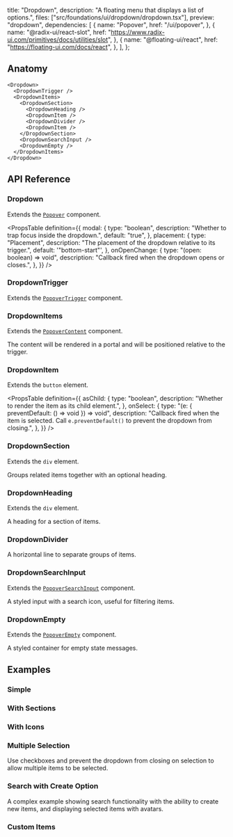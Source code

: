   title: "Dropdown",
  description: "A floating menu that displays a list of options.",
  files: ["src/foundations/ui/dropdown/dropdown.tsx"],
  preview: "dropdown",
  dependencies: [
    {
      name: "Popover",
      href: "/ui/popover",
    },
    {
      name: "@radix-ui/react-slot",
      href: "https://www.radix-ui.com/primitives/docs/utilities/slot",
    },
    {
      name: "@floating-ui/react",
      href: "https://floating-ui.com/docs/react",
    },
  ],
};

## Anatomy

```tsx
<Dropdown>
  <DropdownTrigger />
  <DropdownItems>
    <DropdownSection>
      <DropdownHeading />
      <DropdownItem />
      <DropdownDivider />
      <DropdownItem />
    </DropdownSection>
    <DropdownSearchInput />
    <DropdownEmpty />
  </DropdownItems>
</Dropdown>
```

## API Reference

### Dropdown

Extends the [`Popover`](/ui/popover) component.

<PropsTable
  definition={{
    modal: {
      type: "boolean",
      description: "Whether to trap focus inside the dropdown.",
      default: "true",
    },
    placement: {
      type: "Placement",
      description: "The placement of the dropdown relative to its trigger.",
      default: '"bottom-start"',
    },
    onOpenChange: {
      type: "(open: boolean) => void",
      description: "Callback fired when the dropdown opens or closes.",
    },
  }}
/>

### DropdownTrigger

Extends the [`PopoverTrigger`](/ui/popover#popovertrigger) component.

### DropdownItems

Extends the [`PopoverContent`](/ui/popover#popovercontent) component.

The content will be rendered in a portal and will be positioned relative to the trigger.

### DropdownItem

Extends the `button` element.

<PropsTable
  definition={{
    asChild: {
      type: "boolean",
      description: "Whether to render the item as its child element.",
    },
    onSelect: {
      type: "(e: { preventDefault: () => void }) => void",
      description:
        "Callback fired when the item is selected. Call `e.preventDefault()` to prevent the dropdown from closing.",
    },
  }}
/>

### DropdownSection

Extends the `div` element.

Groups related items together with an optional heading.

### DropdownHeading

Extends the `div` element.

A heading for a section of items.

### DropdownDivider

A horizontal line to separate groups of items.

### DropdownSearchInput

Extends the [`PopoverSearchInput`](/ui/popover#popoversearchinput) component.

A styled input with a search icon, useful for filtering items.

### DropdownEmpty

Extends the [`PopoverEmpty`](/ui/popover#popoverempty) component.

A styled container for empty state messages.

## Examples

### Simple

<Preview slug="dropdown" />

### With Sections

<Preview slug="dropdown-sections" />

### With Icons

<Preview slug="dropdown-icons" />

### Multiple Selection

Use checkboxes and prevent the dropdown from closing on selection to allow multiple items to be selected.

<Preview slug="dropdown-multiple" />

### Search with Create Option

A complex example showing search functionality with the ability to create new items, and displaying selected items with avatars.

<Preview slug="dropdown-search-create" />

### Custom Items

<Preview slug="dropdown-custom-items" />
